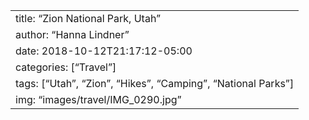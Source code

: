 ---
title: "Zion National Park, Utah"
author: "Hanna Lindner"
date: 2018-10-12T21:17:12-05:00
categories: ["Travel"]
tags: ["Utah", "Zion", "Hikes", "Camping", "National Parks"]
img: "images/travel/IMG_0290.jpg"
---